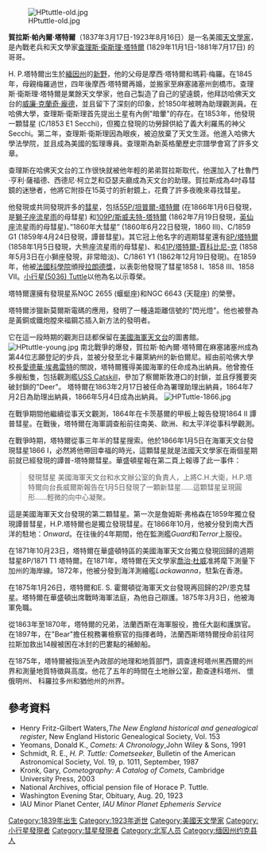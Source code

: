 [[File:HPtuttle-old.jpg|thumb]]

'''賀拉斯·帕內爾·塔特爾'''（1837年3月17日-1923年8月16日）是一名美國[[天文學家|天文學家]]，是內戰老兵和天文學家[[查理斯·衛斯理·塔特爾|查理斯·衛斯理·塔特爾]] (1829年11月1日-1881年7月17日) 的哥哥。


H. P.塔特爾出生於[[緬因州|緬因州]]的[[新野|新野]]，他的父母是摩西·塔特爾和瑪莉·梅羅。在1845年，母親梅羅過世，四年後摩西·塔特爾再婚，並搬家至麻塞諸塞州劍橋市。查理斯·衛斯理·塔特爾是業餘天文學家，他自己製造了自己的望遠鏡，他拜訪哈佛天文台的[[威廉·克蘭奇·龐德|威廉·克蘭奇·龐德]]，並且留下了深刻的印象，於1850年被聘為助理觀測員。在哈佛大學，查理斯·衛斯理首先提出土星有內側"暗暈"的存在。在1853年，他發現一顆彗星 (C/1853 E1 Secchi)，但獨立發現的功勞歸供給了義大利羅馬的神父Secchi。第二年，查理斯·衛斯理因為眼疾，被迫放棄了天文生涯。他進入哈佛大學法學院，並且成為美國的監理專員。查理斯為新英格蘭歷史宗譜學會寫了許多文章。

查理斯在哈佛天文台的工作很快就被他年輕的弟弟賀拉斯取代，他還加入了杜魯門·亨利·薩福德、西德尼·柯立芝和亞瑟夫廳成為天文台的助理。賀拉斯成為4吋尋彗鏡的迷戀者，他將它附掛在15英寸的折射鏡上，花費了許多夜晚來尋找彗星。

他發現或共同發現許多的[[彗星|彗星]]，包括[[坦普爾·塔特爾彗星|55P/坦普爾-塔特爾]] (在1866年1月6日發現，是[[獅子座|獅子座]][[流星雨|流星雨]]的母彗星) 和[[斯威夫特－塔特爾彗星|109P/斯威夫特-塔特爾]] (1862年7月19日發現，[[英仙座|英仙座]]流星雨的母彗星)、”1860年大彗星” (1860年6月22日發現，1860 III)、C/1859 G1 (1859年4月24日發現，譚普彗星)。其它冠上他名字的週期彗星還有[[塔特爾彗星|8P/塔特爾]] (1858年1月5日發現，大熊座流星雨的母彗星)、和[[41P/塔特爾-賈科比尼-克|41P/塔特爾-賈科比尼-克]] (1858年5月3日在小獅座發現，非常暗淡)、C/1861 Y1 (1862年12月19日發現)。在1859年，他被[[法國科學院|法國科學院]]頒授[[拉朗德獎|拉朗德獎]]，以表彰他發現了彗星1858 I、1858 III、1858 VII。[[小行星|小行星]][[小行星5036|(5036) Tuttle]]以他為名以示尊榮。

塔特爾還擁有發現星系NGC 2655 (蝘蜓座)和NGC 6643 (天龍座) 的榮譽。

塔特爾涉獵新莫爾斯電碼的應用，發明了一種遠距離信號的"閃光燈"。他也被譽為是黃銅或鐵炮膛來福鋼芯插入新方法的發明者。

它在這一段時期的觀測日誌都保留在[[美國海軍天文台|美國海軍天文台]]的圖書館。 
[[Image:HPtuttle-young.jpg|thumb]]
南北戰爭的爆發，賀拉斯·帕內爾·塔特爾在麻塞諸塞州成為第44位志願登記的步兵，並被分發至北卡羅萊納州的新伯爾尼。經由前哈佛大學校長[[愛德華·埃弗雷特|愛德華·埃弗雷特]]的關說，塔特爾獲得美國海軍的任命成為出納員。他曾擔任多艘船隻，包括觀測艦[[USS_Catskill_(1862)|USS Catskill]]，參加了察爾斯敦港口的封鎖，並且俘獲要突破封鎖的"Deer"。 
塔特爾在1863年2月17日被任命為署理助理出納員，1864年7月2日為助理出納員，1866年5月4日成為出納員。 
[[Image:HPTuttle-1866.jpg|thumb]]

在戰爭期間他繼續從事天文觀測，1864年在卡茨基爾的甲板上報告發現1864 II 譚普彗星。在戰後，塔特爾在海軍調查船前往南美、歐洲、和太平洋從事科學觀測。  

在戰爭時期，塔特爾從事三年半的彗星搜索。他於1866年1月5日在海軍天文台發現彗星1866 I，必然將他帶回幸福的時光，這顆彗星就是法國天文學家在兩個星期前就已經發現的譚普-塔特爾彗星。華盛頓星報在第二頁上報導了此一事件：

<blockquote>發現彗星  美國海軍天文台和水文辦公室的負責人，上將C.H.大衛，H.P.塔特爾向台長威爾斯報告在1月5日發現了一顆新彗星……這顆彗星呈現圓形……輕微的向中心凝聚。</blockquote> 

這是美國海軍天文台發現的第二顆彗星。第一次是詹姆斯·弗格森在1859年獨立發現譚普彗星，H.P.塔特爾也是獨立發現彗星。在1866年10月，他被分發到南大西洋的駐地：''Onward''。在往後的4年期間，他在監測艦''Guard''和''Terror''上服役。

在1871年10月23日，塔特爾在華盛頓特區的美國海軍天文台獨立發現回歸的週期彗星8P/1871 T1 塔特爾。在1871年，塔特爾在天文學家[[喬治·杜威|喬治·杜威]]准將麾下測量下加州的海岸線。1872年，他被分發到海洋測繪艦''Lackawanna''，駐紮在香港。
 
在1875年1月26日，塔特爾和E. S. 霍爾頓從海軍天文台發現再回歸的2P/恩克彗星。塔特爾在華盛頓出席戰時海軍法庭，為他自己辯護。1875年3月3日，他被海軍免職。

從1863年至1870年，塔特爾的兄弟，法蘭西斯在海軍服役，擔任大副和護旗官。在1897年，在"Bear"擔任稅務署檢察官的指揮者時，法蘭西斯塔特爾授命前往阿拉斯加救出14艘被困在冰封的巴婁點的補鯨船。

在1875年，塔特爾被指派至內政部的地理和地質部門，調查達柯塔州黑西爾的州界和測量地質特徵與高度。他花了五年的時間在土地辦公室，勘查達科塔州、 懷俄明州、 科羅拉多州和猶他州的州界。

== 參考資料 ==
* Henry Fritz-Gilbert Waters,''The New England historical and genealogical register'', New England Historic Genealogical Society, Vol. 153
* Yeomans, Donald K., ''Comets: A Chronology'',John Wiley & Sons, 1991
* Schmidt, R. E., ''H. P. Tuttle: Cometseeker'', Bulletin of the American Astronomical Society, Vol. 19, p. 1011, September, 1987
* Kronk, Gary, ''Cometography: A Catalog of Comets'', Cambridge University Press, 2003
* National Archives, official pension file of Horace P. Tuttle.
* Washington Evening Star, Obituary, Aug. 20, 1923
* IAU Minor Planet Center, ''IAU Minor Planet Ephemeris Service''

{{Authority control}}
{{DEFAULTSORT:Tuttle, Horace Parnell}}
[[Category:1839年出生|Category:1839年出生]]
[[Category:1923年逝世|Category:1923年逝世]]
[[Category:美國天文學家|Category:美國天文學家]]
[[Category:小行星發現者|Category:小行星發現者]]
[[Category:彗星發現者|Category:彗星發現者]]
[[Category:北军人员|Category:北军人员]]
[[Category:缅因州约克县人|Category:缅因州约克县人]]